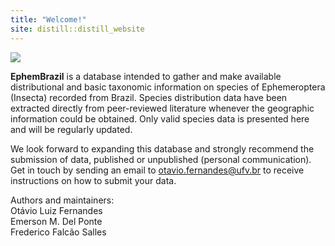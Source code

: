 ```yaml
---
title: "Welcome!"
site: distill::distill_website
---
```


![](front-image.png) 

**EphemBrazil** is a database intended to gather and make available distributional and basic taxonomic information on species of Ephemeroptera (Insecta) recorded from Brazil. Species distribution data have been extracted directly from peer-reviewed literature whenever the geographic information could be obtained. Only valid species data is presented here and will be regularly updated.

We look forward to expanding this database and strongly recommend the submission of data, published or unpublished (personal communication). Get in touch by sending an email to [otavio.fernandes\@ufv.br](mailto:otavio.fernandes@ufv.br){.email} to receive instructions on how to submit your data.

Authors and maintainers:\
Otávio Luiz Fernandes\
Emerson M. Del Ponte\
Frederico Falcão Salles


